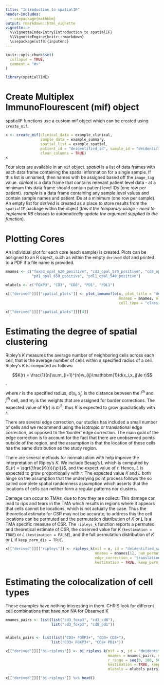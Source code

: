 ```yaml
---
title: "Introduction to spatialIF"
header-includes:
  - usepackage{mathbbm}
output: rmarkdown::html_vignette
vignette: >
  %\VignetteIndexEntry{Introduction to spatialIF}
  %\VignetteEngine{knitr::rmarkdown}
  \usepackage[utf8]{inputenc}
---
```


```r
knitr::opts_chunk$set(
  collapse = TRUE,
  comment = "#>"
)

library(spatialTIME)
```

# Create Multiplex ImmunoFlourescent (mif) object 

spatialIF functions use a custom mif object which can be created using `create_mif`. 

```r

x <- create_mif(clinical_data = example_clinical,
                sample_data = example_summary,
                spatial_list = example_spatial,
                patient_id = "deidentified_id", sample_id = "deidentified_sample",
                clean_columns = TRUE)
x

```

Four slots are available in an `mif` object. 
*spatial* is a list of data frames with each data frame containing the spatial 
information for a single sample. 
If this list is unnamed, then names with be assigned based off the `image_tag` value.
*clinical* is a data frame that contains relevant patient level data - at a 
minimum this data frame should contain patient level IDs (one row per patient). 
*sample* is a data frame containing any sample level values and contain sample 
names and patient IDs at a minimum (one row per sample). 
An empty list for *derived* is created as a place to store results from the 
`spatialIF` package within the object (*this it the temporary usage - need to implement R6 classes to automatically update the argument supplied to the function*).

# Plotting Cores

An individual plot for each core (each sample) is created. 
Plots can be assigned to an R object, such as within the empty `derived` slot and printed to a PDF if a file name is provided. 

```r
mnames <- c("foxp3_opal_620_positive", "cd3_opal_570_positive", "cd8_opal_520_positive",
            "pd1_opal_650_positive", "pdl1_opal_540_positive")

mlabels <- c("FOXP3", "CD3", "CD8", "PD1", "PDL1")

x[["derived"]][["spatial_plots"]] <- plot_immunoflo(x, plot_title = "deidentified_sample", 
                                                    mnames = mnames, mlabels = mlabels, 
                                                    cell_type = "classifier_label")

x[["derived"]][["spatial_plots"]][[4]]
```

# Estimating the degree of spatial clustering

Ripley's $K$ measures the average number of neighboring cells across each cell, that is the average number of cells within a specified radius of a cell. Ripley's $K$ is computed as follows:

$$K(r) = \frac{1}{n}\sum_{i=1}^{n}w_{ij}\mathbbm{1}(d(x_i,x_j)\le r)$$,

where $r$ is the specified radius, $d(x_i,x_j)$ is the distance between the $i^{th}$ and $j^{th}$ cell, and $w_{ij}$ is the weights that are assigned for border corrections. The expected value of $K(r)$ is $\pi r^2$, thus $K$ is expected to grow quadratically with $r$.

There are several edge correction, our studies has included a small number of cells and we recommend using the isotropic or translational edge correction, as opposed to the 'border' edge correction. The main goal of the edge correction is to account for the fact that there are unobserved points outside of the region, and the assumption is that the location of these cells has the same distribution as the study region.

There are several methods for normalization with help improve the interpretation of Ripley's $K$. We include Besag's L which is computed by $L(r) = \sqrt{\frac{K(r)}{\pi}}$, and the expect value of $r$. Hence, $L$ is expected to grow proportionally with $r$. The expected value $K$ and $L$ both hinge on the assumption that the underlying point process follows the so called complete spatial randomness assumption which asserts that the locations of cells can neither form a regular patterns nor clusters.

Damage can occur to TMAs, due to how they are collect. This damage can lead to rips and tears in the TMA which results in regions where it appears that cells cannot be locations, which is not actually the case. Thus the theoretical estimate for CSR may not be accurate, to address this the cell locations can be permuted and the permutation distribution of $K$ or $L$ is a TMA specific measure of CSR. The `ripleys_k` function reports a permuted and theoretical estimate of CSR, the observed value for $K$ (` kestimation = TRUE`) or $L$ (`kestimation = FALSE`), and the full permutation distribution of $K$ or $L$ if `keep_perm_dis = TRUE`.

```r

x[["derived"]][["ripleys"]] <- ripleys_k(mif = x, id = "deidentified_sample", 
                                         mnames = mnames[1], num_permutations = 1,
                                         edge_correction = 'translation', 
                                         kestimation = TRUE, keep_perm_dis = FALSE)
```

# Estimating the colocalization of cell types
These examples have nothing interesting in them. CHRIS look for different cell combinations that have non NA for Observed K

```r

mnames_pairs <- list(list("cd3_foxp3", "cd3_cd8"),
                     list("cd3_foxp3", "cd8_pd1"))


mlabels_pairs <- list(list("CD3+ FOXP3+", "CD3+ CD8+"),
                     list("CD3+ FOXP3+", "CD8+ PD1+"))

x[["derived"]][["bi-ripleys"]] <- bi_ripleys_k(mif = x, id = "deidentified_sample", 
                                               mnames = mnames_pairs, num_permutations = 1,
                                               r_range = seq(0, 100, 50), edge_correction = "translation", 
                                               kestimation = TRUE, keep_perm_dis = FALSE,
                                               mlabels = mlabels_pairs)

x[["derived"]][["bi-ripleys"]] %>% head()
```


